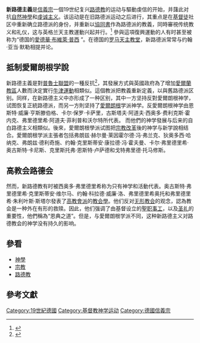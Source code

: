 
'''新路德主義'''是[[信義宗|信義宗]]一個19世纪复兴[[信義宗|路德教]]的运动与驅動虔信的开始，并藷此对抗[[自然神学|自然神學]]和[[虔敬主义|虔诚主义]]。该运动是在旧路德派运动之后进行，其重点是在[[基督教|基督徒]]社区中重新确立路德派的身份，并重新以[[協同書|協同書]]作為路德派的教義，同時審視传统教义和礼仪，这与英格兰天主教運動兴起并行。<ref>{{Cite journal|title=The Triumph of Confessionalism in Nineteenth-Century German Lutheran Missions|url=http://www.lsfmissiology.org/Essays/SchererTriumphofConfessionalism.pdf|last=Scherer, James A.|journal=Missio Apostolica|year=1993|volume=2|pages=71–78|type=[https://scholar.google.co.uk/scholar?hl=en&lr=&q=intitle%3AThe+%0ATriumph+of+Confessionalism+in+Nineteenth-Century+German+Lutheran+Missions&as_publication=Missio+Apostolica&as_ylo=1993&as_yhi=1993&btnG=Search Scholar search]|format=[[PDF|PDF]]|archiveurl=https://web.archive.org/web/20051020135512/http://www.lsfmissiology.org/Essays/SchererTriumphofConfessionalism.pdf|archivedate=October 20, 2005}}</ref> 參與這項復興運動的人有时甚至被称为“德国的[[愛德華·布維萊·普西|愛德華·布維萊·普西]] ”。在德国的[[天主教會|罗马天主教堂]]，新路德派常常与约翰·亚当·默勒相提并论。

== 抵制愛爾朗根学說 ==
新路德主義是對[[普魯士聯盟|普魯士聯盟]]的一種反抗<ref name="Christian Cyclopedia">{{Citation|title=[[Christian_Cyclopedia|Christian Cyclopedia]]|contribution=Lutheran Theology After 1580|contribution-url=http://cyclopedia.lcms.org/display.asp?t1=l&word=LUTHERANTHEOLOGYAFTER1580|publisher=LCMS|accessdate=2020-10-11|archive-date=2013-01-23|archive-url=https://web.archive.org/web/20130123140443/http://cyclopedia.lcms.org/display.asp?t1=l&word=LUTHERANTHEOLOGYAFTER1580|dead-url=no}}</ref>，其發展方式與英國政府為了增加[[愛爾蘭主教|愛爾蘭教區]]人數而決定實行[[牛津運動|牛津運動]]相類似。這個教派把教義重新定義，以與舊路德派区别。同样，在新路德主义中亦形成了一种区别，其中一方坚持反對愛爾朗根神学，试图恢复正統路德派，而另一方則坚持了[[埃朗根-纽伦堡大学|愛爾朗根]]学派神学。反愛爾朗根神学由恩斯特·威廉·亨斯滕伯格、卡尔·保罗·卡萨里，古斯塔夫·阿道夫·西奥多·费利克斯·霍内克、弗里德里希·阿道夫·菲利普和沃尔特所代表。 而他們的神学發展与后来的自白路德主义相類似。後來，愛爾朗根學派试图把[[宗教改革|宗教改革]]後的神学与新学說相结合。愛爾朗根学派主張者包括弗朗兹·赫尔曼·莱因霍尔德·冯·弗兰克、狄奥多西·哈纳克、弗朗兹·德利奇施、约翰·克里斯蒂安·康拉德·冯·霍夫曼、卡尔·弗里德里希·奥古斯特·卡尼斯、克里斯托弗·恩斯特·卢萨德和戈特弗里德·托马修斯。

== 高教会路德会 ==
然而，新路德教有时被西奥多·弗里德里希称为只有神学和活動代表。奥古斯特·弗里德里希·克里斯蒂安·维尔马、约翰·科拉德·威廉·洛、弗里德里希奥托和弗里德里希·朱利叶斯·斯塔尔發表了[[高教會派|高教會派]]的[[教会学|教会學]]。他们反对[[无形教会|无形教会]]的观念，認為教会是一种外在有形的救赎。因此，他们强调了由基督设立的[[聖职|聖职]][[事工|事工]]，以及[[聖禮|圣礼]]的重要性，他們稱為“恩典之道”。但是，与愛爾朗根学派不同，这种新路德主义对路德教会的神学没有持久的影响。

==參看==
*[[神學|神學]]
*[[宗教|宗教]]
*[[路德教|路德教]]

==參考文獻==
{{reflist}}

[[Category:19世紀德國|Category:19世紀德國]]
[[Category:基督教神学运动|Category:基督教神学运动]]
[[Category:德國信義宗|Category:德國信義宗]]